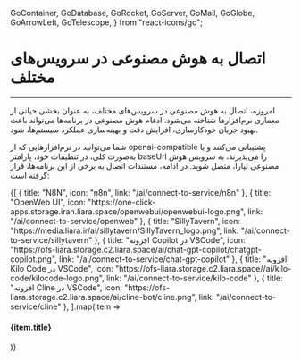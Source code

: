   GoContainer,
  GoDatabase,
  GoRocket,
  GoServer,
  GoMail,
  GoGlobe,
  GoArrowLeft,
  GoTelescope,
} from "react-icons/go";


<Layout>
<Head>
<title>مستندات اتصال به هوش مصنوعی در سرویس‌های مختلف  - لیارا</title>
<meta property="og:title" content="مستندات خدمات رایانش ابری لیارا" />
<meta property="og:description" content="مستندات مربوط به آشنایی با نحوه اتصال به سرویس هوش مصنوعی در برنامه‌های مختلف "  />
<meta property="og:image" content="https://media.liara.ir/logos/liara-poster.jpg" />
</Head>


# اتصال به هوش مصنوعی در سرویس‌های مختلف 
<hr className="mb-2" />

امروزه، اتصال به هوش مصنوعی در سرویس‌های مختلف، به عنوان بخشی حیاتی از معماری نرم‌افزارها شناخته می‌شود. 
ادغام هوش مصنوعی در برنامه‌ها می‌تواند باعث بهبود جریان خودکارسازی، افزایش دقت و بهینه‌سازی عملکرد سیستم‌ها، شود.

<div className="h-2" />

شما می‌توانید در نرم‌افزارهایی که از openai-compatible پشتیبانی می‌کنند 
و یا به‌صورت کلی، در تنظیمات خود، پارامتر <Important>baseUrl</Important> را می‌پذیرند، به سرویس هوش مصنوعی لیارا، متصل شوید. 
در ادامه، مستندات اتصال به برخی از این برنامه‌ها، قرار گرفته است:

<div className="h-4" />
<div className="grid md:grid-cols-3 gap-4">
            {[
    {
        title: "N8N",
        icon: "n8n",
        link: "/ai/connect-to-service/n8n"
      },
      {
        title: "OpenWeb UI",
        icon: "https://one-click-apps.storage.iran.liara.space/openwebui/openwebui-logo.png",
        link: "/ai/connect-to-service/openweb"
      },
      {
        title: "SillyTavern",
        icon: "https://media.liara.ir/ai/sillytavern/SillyTavern_logo.png",
        link: "/ai/connect-to-service/sillytavern"
      },
      {
        title: "افزونه Copilot در VSCode",
        icon: "https://ofs-liara.storage.c2.liara.space/ai/chat-gpt-copilot/chatgpt-copilot.png",
        link: "/ai/connect-to-service/chat-gpt-copilot"
      },
      {
        title: "افزونه Kilo Code در VSCode",
        icon: "https://ofs-liara.storage.c2.liara.space//ai/kilo-code/kilocode-logo.png",
        link: "/ai/connect-to-service/kilo-code"
      },
      {
        title: "افزونه Cline در VSCode",
        icon: "https://ofs-liara.storage.c2.liara.space/ai/cline-bot/cline.png",
        link: "/ai/connect-to-service/cline"
      },
  ].map(item =>
              <Link href={item.link}>
                <Card className="flex cursor-pointer w-full items-center justify-between">
                  <div className="flex items-center gap-3">
                    <div className="w-[40px] p-1  bg-[#333] rounded-lg">
                      <PlatformIcon platform={item.icon} />
                    </div>
                    <h4>
                      {item.title}
                    </h4>
                  </div>
                  <GoArrowLeft className="ml-1" />
                </Card>
              </Link>
            )}
          </div>
<div className="h-4" />

</Layout>
